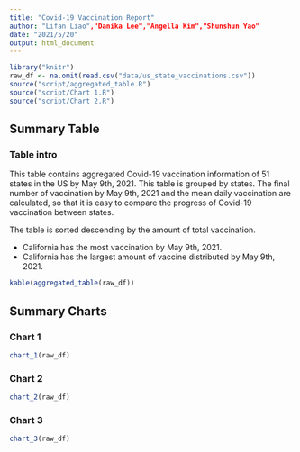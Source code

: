 ```yaml
---
title: "Covid-19 Vaccination Report"
author: "Lifan Liao","Danika Lee","Angella Kim","Shunshun Yao"
date: "2021/5/20"
output: html_document
---
```


```r
library("knitr")
raw_df <- na.omit(read.csv("data/us_state_vaccinations.csv"))
source("script/aggregated_table.R")
source("script/Chart 1.R")
source("script/Chart 2.R")
```


## Summary Table

### Table intro

This table contains aggregated Covid-19 vaccination information of 51 states in the US by May 9th, 2021. This table is grouped by states. The final number of vaccination by May 9th, 2021 and the mean daily vaccination are calculated, so that it is easy to compare the progress of Covid-19 vaccination between states. 

The table is sorted descending by the amount of total vaccination.

- California has the most vaccination by May 9th, 2021.
- California has the largest amount of vaccine distributed by May 9th, 2021.


```r
kable(aggregated_table(raw_df))
```

## Summary Charts

### Chart 1

```r
chart_1(raw_df)
```

### Chart 2

```r
chart_2(raw_df)
```

### Chart 3

```r
chart_3(raw_df)
```
